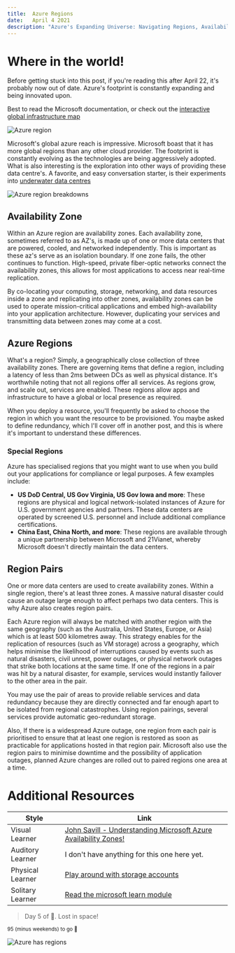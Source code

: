 ```yaml
---
title:  Azure Regions
date:   April 4 2021
description: "Azure's Expanding Universe: Navigating Regions, Availability Zones, and Region Pairs for Global Reach and Reliability."
---
```


# Where in the world!
Before getting stuck into this post, if you're reading this after April 22, it's probably now out of date. Azure's footprint is constantly expanding and being innovated upon.

Best to read the Microsoft documentation, or check out the [interactive global infrastructure map](https://infrastructuremap.microsoft.com/explore)

![Azure region](/img/100daysofazure/Regions.png)

Microsoft's global azure reach is impressive. Microsoft boast that it has more global regions than any other cloud provider. The footprint is constantly evolving as the technologies are being aggressively adopted. What is also interesting is the exploration into other ways of providing these data centre's. A favorite, and easy conversation starter, is their experiments into [underwater data centres](https://news.microsoft.com/innovation-stories/project-natick-underwater-datacenter/)

![Azure region breakdowns](/img/100daysofazure/Zones.png)

## Availability Zone

Within an Azure region are availability zones. Each availability zone, sometimes referred to as AZ's, is made up of one or more data centers that are powered, cooled, and networked independently. This is important as these az's serve as an isolation boundary. If one zone fails, the other continues to function. High-speed, private fiber-optic networks connect the availability zones, this allows for most applications to access near real-time replication.

By co-locating your computing, storage, networking, and data resources inside a zone and replicating into other zones, availability zones can be used to operate mission-critical applications and embed high-availability into your application architecture. However, duplicating your services and transmitting data between zones may come at a cost.

## Azure Regions

What's a region? Simply, a geographically close collection of three availability zones. There are governing items that define a region, including a latency of less than 2ms between DCs as well as physical distance. It's worthwhile noting that not all regions offer all services. As regions grow, and scale out, services are enabled. These regions allow apps and infrastructure to have a global or local presence as required.

When you deploy a resource, you'll frequently be asked to choose the region in which you want the resource to be provisioned. You maybe asked to define redundancy, which I'll cover off in another post, and this is where it's important to understand these differences.

### Special Regions

Azure has specialised regions that you might want to use when you build out your applications for compliance or legal purposes. A few examples include:

* **US DoD Central, US Gov Virginia, US Gov Iowa and more**: These regions are physical and logical network-isolated instances of Azure for U.S. government agencies and partners. These data centers are operated by screened U.S. personnel and include additional compliance certifications.
* **China East, China North, and more**: These regions are available through a unique partnership between Microsoft and 21Vianet, whereby Microsoft doesn't directly maintain the data centers.

## Region Pairs

One or more data centers are used to create availability zones. Within a single region, there's at least three zones. A massive natural disaster could cause an outage large enough to affect perhaps two data centers. This is why Azure also creates region pairs.

Each Azure region will always be matched with another region with the same geography (such as the Australia, United States, Europe, or Asia) which is at least 500 kilometres away. This strategy enables for the replication of resources (such as VM storage) across a geography, which helps minimise the likelihood of interruptions caused by events such as natural disasters, civil unrest, power outages, or physical network outages that strike both locations at the same time. If one of the regions in a pair was hit by a natural disaster, for example, services would instantly failover to the other area in the pair.

You may use the pair of areas to provide reliable services and data redundancy because they are directly connected and far enough apart to be isolated from regional catastrophes. Using region pairings, several services provide automatic geo-redundant storage.

Also, If there is a widespread Azure outage, one region from each pair is prioritised to ensure that at least one region is restored as soon as practicable for applications hosted in that region pair. Microsoft also use the region pairs to minimise downtime and the possibility of application outages, planned Azure changes are rolled out to paired regions one area at a time.

# Additional Resources

| Style | Link |
| --- | --- |
| Visual Learner | [John Savill - Understanding Microsoft Azure Availability Zones!](https://www.youtube.com/watch?v=4nDRvZR2EjU) |
| Auditory Learner | I don't have anything for this one here yet.|
| Physical Learner | [Play around with storage accounts](https://microsoftlearning.github.io/AZ-900T0x-MicrosoftAzureFundamentals/Instructions/Walkthroughs/05-Create%20Blob%20storage.html) |
| Solitary Learner | [Read the microsoft learn module](https://docs.microsoft.com/en-us/learn/modules/azure-architecture-fundamentals/regions-availability-zones)


>Day 5 of 💯. Lost in space!

<sup>95 (minus weekends) to go 💪</sup>

![Azure has regions](https://media.giphy.com/media/9tA6H1madRvUc/giphy.gif)